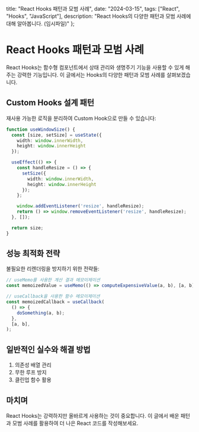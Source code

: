   title: "React Hooks 패턴과 모범 사례",
  date: "2024-03-15",
  tags: ["React", "Hooks", "JavaScript"],
  description: "React Hooks의 다양한 패턴과 모범 사례에 대해 알아봅니다. (임시파일)"
};

# React Hooks 패턴과 모범 사례

React Hooks는 함수형 컴포넌트에서 상태 관리와 생명주기 기능을 사용할 수 있게 해주는 강력한 기능입니다. 이 글에서는 Hooks의 다양한 패턴과 모범 사례를 살펴보겠습니다.

## Custom Hooks 설계 패턴

재사용 가능한 로직을 분리하여 Custom Hook으로 만들 수 있습니다:

```typescript
function useWindowSize() {
  const [size, setSize] = useState({
    width: window.innerWidth,
    height: window.innerHeight
  });

  useEffect(() => {
    const handleResize = () => {
      setSize({
        width: window.innerWidth,
        height: window.innerHeight
      });
    };

    window.addEventListener('resize', handleResize);
    return () => window.removeEventListener('resize', handleResize);
  }, []);

  return size;
}
```

## 성능 최적화 전략

불필요한 리렌더링을 방지하기 위한 전략들:

```typescript
// useMemo를 사용한 계산 결과 메모이제이션
const memoizedValue = useMemo(() => computeExpensiveValue(a, b), [a, b]);

// useCallback을 사용한 함수 메모이제이션
const memoizedCallback = useCallback(
  () => {
    doSomething(a, b);
  },
  [a, b],
);
```

## 일반적인 실수와 해결 방법

1. 의존성 배열 관리
2. 무한 루프 방지
3. 클린업 함수 활용

## 마치며

React Hooks는 강력하지만 올바르게 사용하는 것이 중요합니다. 
이 글에서 배운 패턴과 모범 사례를 활용하여 더 나은 React 코드를 작성해보세요. 